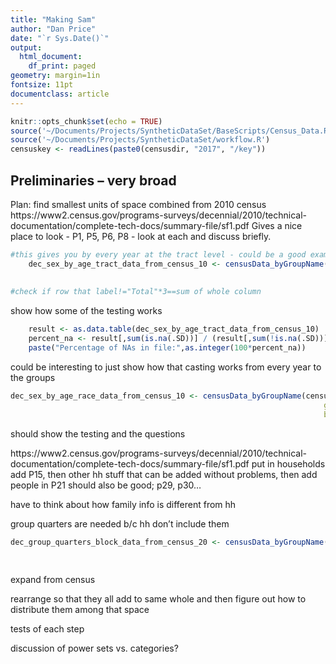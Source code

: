 ```yaml
---
title: "Making Sam"
author: "Dan Price"
date: "`r Sys.Date()`"
output:
  html_document:
    df_print: paged
geometry: margin=1in
fontsize: 11pt
documentclass: article
---
```


```r
knitr::opts_chunk$set(echo = TRUE)
source('~/Documents/Projects/SyntheticDataSet/BaseScripts/Census_Data.R')
source('~/Documents/Projects/SyntheticDataSet/workflow.R')
censuskey <- readLines(paste0(censusdir, "2017", "/key"))
```
## Preliminaries -- very broad

Plan: find smallest units of space combined from 2010 census
https://www2.census.gov/programs-surveys/decennial/2010/technical-documentation/complete-tech-docs/summary-file/sf1.pdf
Gives a nice place to look - P1, P5, P6, P8 - look at each and discuss briefly.

```r
#this gives you by every year at the tract level - could be a good example for adding together - PCTs never go below tract level
    dec_sex_by_age_tract_data_from_census_10 <- censusData_byGroupName(censusdir, vintage="2010", state, censuskey, 
                                                                              groupname = "PCT12",county_num = "201",
                                                                              block="tract",api_type="dec/sf1",path_suff="est.csv")
#check if row that label!="Total"*3==sum of whole column
```
show how some of the testing works
```r
    result <- as.data.table(dec_sex_by_age_tract_data_from_census_10)
    percent_na <- result[,sum(is.na(.SD))] / (result[,sum(!is.na(.SD))]+result[,sum(is.na(.SD))])
    paste("Percentage of NAs in file:",as.integer(100*percent_na))
```

could be interesting to just show how that casting works from every year to the groups
```r
dec_sex_by_age_race_data_from_census_10 <- censusData_byGroupName(censusdir, vintage="2010", state, censuskey, 
                                                                      groupname = "P12",county_num = "201",
                                                                      block="block_group",api_type="dec/sf1",path_suff="est.csv")
```

should show the testing and the questions

https://www2.census.gov/programs-surveys/decennial/2010/technical-documentation/complete-tech-docs/summary-file/sf1.pdf
put in households
add P15, then other hh stuff that can be added without problems, then add people in
P21 should also be good; p29, p30...

have to think about how family info is different from hh

group quarters are needed b/c hh don't include them
```r
dec_group_quarters_block_data_from_census_20 <- censusData_byGroupName(censusdir, vintage="2020", state, censuskey, 
                                                                       groupname = "P5",county_num = "201",
                                                                       block="block_group",api_type="dec/pl",path_suff="est.csv")
```



expand from census

rearrange so that they all add to same whole and then figure out how to distribute them among that space

tests of each step

discussion of power sets vs. categories? 


